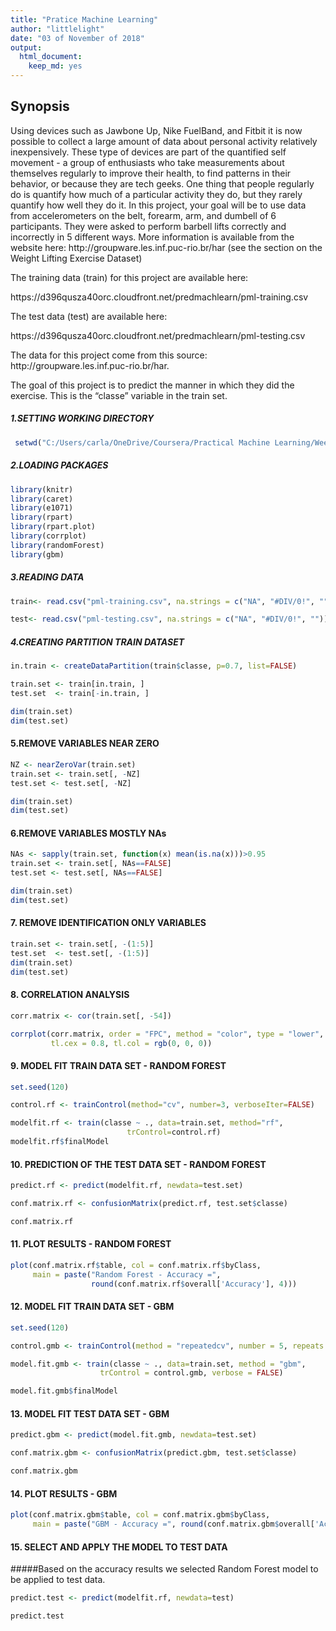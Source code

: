 ---
title: "Pratice Machine Learning"
author: "littlelight"
date: "03 of November of 2018"
output:
  html_document:
    keep_md: yes
---
## Synopsis

Using devices such as Jawbone Up, Nike FuelBand, and Fitbit it is now possible to collect a large amount of data about personal activity relatively inexpensively. These type of devices are part of the quantified self movement - a group of enthusiasts who take measurements about themselves regularly to improve their health, to find patterns in their behavior, or because they are tech geeks. One thing that people regularly do is quantify how much of a particular activity they do, but they rarely quantify how well they do it. In this project, your goal will be to use data from accelerometers on the belt, forearm, arm, and dumbell of 6 participants. They were asked to perform barbell lifts correctly and incorrectly in 5 different ways. More information is available from the website here: http://groupware.les.inf.puc-rio.br/har (see the section on the Weight Lifting Exercise Dataset)

The training data (train) for this project are available here:

https://d396qusza40orc.cloudfront.net/predmachlearn/pml-training.csv

The test data (test) are available here:

https://d396qusza40orc.cloudfront.net/predmachlearn/pml-testing.csv

The data for this project come from this source: http://groupware.les.inf.puc-rio.br/har.

The goal of this project is to predict the manner in which they did the exercise. This is the "classe" variable in the train set.

##### 1.SETTING WORKING DIRECTORY

```{r setup working directory, echo=TRUE}
 setwd("C:/Users/carla/OneDrive/Coursera/Practical Machine Learning/Week4_Project")
```
##### 2.LOADING PACKAGES
```{r loadingpackages, echo=FALSE}
library(knitr)
library(caret)
library(e1071)
library(rpart)
library(rpart.plot)
library(corrplot)
library(randomForest)
library(gbm)
```
##### 3.READING DATA
```{r datareading, echo=TRUE    }
train<- read.csv("pml-training.csv", na.strings = c("NA", "#DIV/0!", ""))

test<- read.csv("pml-testing.csv", na.strings = c("NA", "#DIV/0!", ""))
```

##### 4.CREATING PARTITION TRAIN DATASET

```{r partition, echo=TRUE    }

in.train <- createDataPartition(train$classe, p=0.7, list=FALSE)

train.set <- train[in.train, ]
test.set  <- train[-in.train, ]

dim(train.set)
dim(test.set)
```
#### 5.REMOVE VARIABLES NEAR ZERO

```{r removenearzero, echo=TRUE    }
NZ <- nearZeroVar(train.set)
train.set <- train.set[, -NZ]
test.set <- test.set[, -NZ]

dim(train.set)
dim(test.set)
```
#### 6.REMOVE VARIABLES MOSTLY NAs

```{r removemostlyNas, echo=TRUE    }
NAs <- sapply(train.set, function(x) mean(is.na(x)))>0.95
train.set <- train.set[, NAs==FALSE]
test.set <- test.set[, NAs==FALSE]

dim(train.set)
dim(test.set)
```
#### 7. REMOVE IDENTIFICATION ONLY VARIABLES
```{r removeidentificationonly, echo=TRUE    }
train.set <- train.set[, -(1:5)]
test.set  <- test.set[, -(1:5)]
dim(train.set)
dim(test.set)
```

#### 8. CORRELATION ANALYSIS

```{r correlationanalysis, echo=TRUE    }

corr.matrix <- cor(train.set[, -54])

corrplot(corr.matrix, order = "FPC", method = "color", type = "lower", 
         tl.cex = 0.8, tl.col = rgb(0, 0, 0))
```

#### 9. MODEL FIT TRAIN DATA SET - RANDOM FOREST

```{r modelfittrainrandomforest, echo=TRUE    }

set.seed(120)

control.rf <- trainControl(method="cv", number=3, verboseIter=FALSE)

modelfit.rf <- train(classe ~ ., data=train.set, method="rf",
                          trControl=control.rf)
modelfit.rf$finalModel

```
#### 10. PREDICTION OF THE TEST DATA SET - RANDOM FOREST
```{r predicttestrandomforest, echo=TRUE    }

predict.rf <- predict(modelfit.rf, newdata=test.set)

conf.matrix.rf <- confusionMatrix(predict.rf, test.set$classe)

conf.matrix.rf
```
#### 11. PLOT RESULTS - RANDOM FOREST

```{r plotresultsrandomforest, echo=TRUE    }

plot(conf.matrix.rf$table, col = conf.matrix.rf$byClass, 
     main = paste("Random Forest - Accuracy =",
                  round(conf.matrix.rf$overall['Accuracy'], 4)))
```

#### 12. MODEL FIT TRAIN DATA SET - GBM

```{r modelfittraingbm, echo=TRUE    }

set.seed(120)

control.gmb <- trainControl(method = "repeatedcv", number = 5, repeats = 1)

model.fit.gmb <- train(classe ~ ., data=train.set, method = "gbm",
                    trControl = control.gmb, verbose = FALSE)

model.fit.gmb$finalModel

```
#### 13. MODEL FIT TEST DATA SET - GBM

```{r predicttestgbm, echo=TRUE    }

predict.gbm <- predict(model.fit.gmb, newdata=test.set)

conf.matrix.gbm <- confusionMatrix(predict.gbm, test.set$classe)

conf.matrix.gbm
```
#### 14. PLOT RESULTS - GBM

```{r plotresultsgbm, echo=TRUE    }

plot(conf.matrix.gbm$table, col = conf.matrix.gbm$byClass, 
     main = paste("GBM - Accuracy =", round(conf.matrix.gbm$overall['Accuracy'], 4)))
```

#### 15. SELECT AND APPLY THE MODEL TO TEST DATA


#####Based on the accuracy results we selected Random Forest model to be applied to test data.

```{r applymodeltestdata, echo=TRUE    }

predict.test <- predict(modelfit.rf, newdata=test)

predict.test

```




